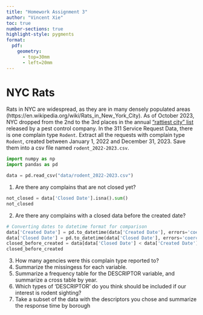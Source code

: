 ```yaml
---
title: "Homework Assignment 3"
author: "Vincent Xie"
toc: true
number-sections: true
highlight-style: pygments
format: 
  pdf: 
    geometry: 
      - top=30mm
      - left=20mm
---
```


# **NYC Rats** {.unnumbered}

Rats in NYC are widespread, as they are in many densely populated
areas (https://en.wikipedia.org/wiki/Rats_in_New_York_City). As of 
October 2023, NYC dropped from the 2nd to the 3rd places in the 
annual ["rattiest city" list](https://www.orkin.com/press-room/top-rodent-infested-cities-2023#)
released by a pest control company. In 
the 311 Service Request Data, there is one complain type `Rodent`. 
Extract all the requests with complain type `Rodent`, created 
between January 1, 2022 and December 31, 2023. Save them into a 
csv file named `rodent_2022-2023.csv`.

```python
import numpy as np
import pandas as pd

data = pd.read_csv("data/rodent_2022-2023.csv")
```

1. Are there any complains that are not closed yet?

```python
not_closed = data['Closed Date'].isna().sum()
not_closed
```

2. Are there any complains with a closed data before the created date?

```python
# Converting dates to datetime format for comparison
data['Created Date'] = pd.to_datetime(data['Created Date'], errors='coerce')
data['Closed Date'] = pd.to_datetime(data['Closed Date'], errors='coerce')
closed_before_created = data[data['Closed Date'] < data['Created Date']].shape[0]
closed_before_created
```

3. How many agencies were this complain type reported to?
4. Summarize the missingess for each variable.
5. Summarize a frequency table for the DESCRIPTOR variable, and summarize a cross table by year.
6. Which types of ‘DESCRIPTOR’ do you think should be included if our interest is rodent sighting?
7. Take a subset of the data with the descriptors you chose and summarize the response time by borough